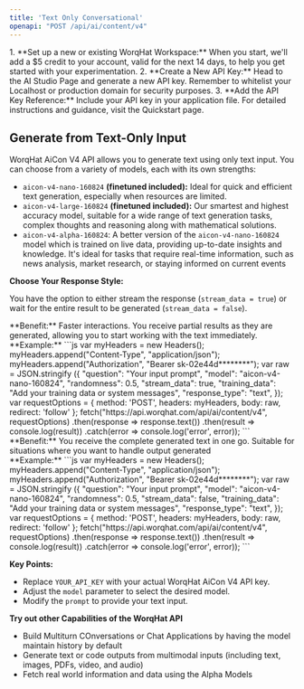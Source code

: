 ```yaml
---
title: 'Text Only Conversational'
openapi: "POST /api/ai/content/v4"
---
```


<AccordionGroup>
    <Accordion title='Before You Begin'>
    1. **Set up a new or existing WorqHat Workspace:** When you start, we'll add a $5 credit to your account, valid for the next 14 days, to help you get started with your experimentation. 
    2. **Create a New API Key:** Head to the AI Studio Page and generate a new API key. Remember to whitelist your Localhost or production domain for security purposes.
    3. **Add the API Key Reference:** Include your API key in your application file. For detailed instructions and guidance, visit the Quickstart page.
  </Accordion>
</AccordionGroup>

## Generate from Text-Only Input

WorqHat AiCon V4 API allows you to generate text using only text input. You can choose from a variety of models, each with its own strengths:
* `aicon-v4-nano-160824` **(finetuned included):** Ideal for quick and efficient text generation, especially when resources are limited.
* `aicon-v4-large-160824` **(finetuned included):** Our smartest and highest accuracy model, suitable for a wide range of text generation tasks, complex thoughts and reasoning along with mathematical solutions.
* `aicon-v4-alpha-160824`: A better version of the `aicon-v4-nano-160824` model which is trained on live data, providing up-to-date insights and knowledge. It's ideal for tasks that require real-time information, such as news analysis, market research, or staying informed on current events

**Choose Your Response Style:**

You have the option to either stream the response (`stream_data = true`) or wait for the entire result to be generated (`stream_data = false`).

<Tabs>
  <Tab title="Streaming">
    **Benefit:** Faster interactions. You receive partial results as they are generated, allowing you to start working with the text immediately.
    <br />
    **Example:**
    ```js
    var myHeaders = new Headers();
    myHeaders.append("Content-Type", "application/json");
    myHeaders.append("Authorization", "Bearer sk-02e44d********");
    var raw = JSON.stringify
    ({
        "question": "Your input prompt",
        "model": "aicon-v4-nano-160824",
        "randomness": 0.5,
        "stream_data": true,
        "training_data": "Add your training data or system messages",
        "response_type": "text",
    });
    var requestOptions = 
    {
        method: 'POST',
        headers: myHeaders,
        body: raw,
        redirect: 'follow'
    };
    fetch("https://api.worqhat.com/api/ai/content/v4", requestOptions)
    .then(response => response.text())
    .then(result => console.log(result))
    .catch(error => console.log('error', error));
   ```
  </Tab>
  <Tab title="Without Streaming">
  **Benefit:** You receive the complete generated text in one go. Suitable for situations where you want to handle output generated
  <br />
  **Example:**
  ```js
    var myHeaders = new Headers();
    myHeaders.append("Content-Type", "application/json");
    myHeaders.append("Authorization", "Bearer sk-02e44d********");
    var raw = JSON.stringify
    ({
        "question": "Your input prompt",
        "model": "aicon-v4-nano-160824",
        "randomness": 0.5,
        "stream_data": false,
        "training_data": "Add your training data or system messages",
        "response_type": "text",
    });
    var requestOptions = 
    {
        method: 'POST',
        headers: myHeaders,
        body: raw,
        redirect: 'follow'
    };
    fetch("https://api.worqhat.com/api/ai/content/v4", requestOptions)
   .then(response => response.text())
   .then(result => console.log(result))
   .catch(error => console.log('error', error));
 ```
  </Tab>
</Tabs>

**Key Points:**
* Replace `YOUR_API_KEY` with your actual WorqHat AiCon V4 API key.
* Adjust the `model` parameter to select the desired model.
* Modify the `prompt` to provide your text input.

**Try out other Capabilities of the WorqHat API**
* Build Multiturn COnversations or Chat Applications by having the model maintain history by default
* Generate text or code outputs from multimodal inputs (including text, images, PDFs, video, and audio)
* Fetch real world information and data using the Alpha Models